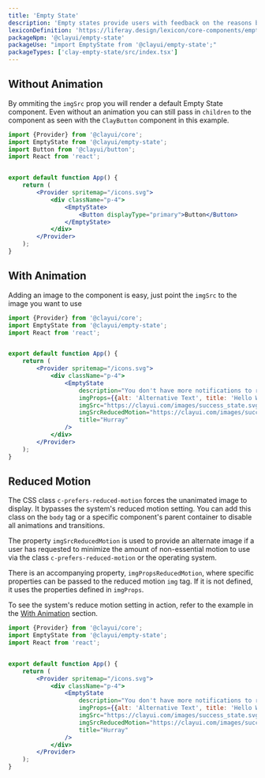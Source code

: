 ```yaml
---
title: 'Empty State'
description: 'Empty states provide users with feedback on the reasons behind the empty state and what they can do to move out of the empty state.'
lexiconDefinition: 'https://liferay.design/lexicon/core-components/empty-states/'
packageNpm: '@clayui/empty-state'
packageUse: "import EmptyState from '@clayui/empty-state';"
packageTypes: ['clay-empty-state/src/index.tsx']
---
```


## Without Animation

By ommiting the `imgSrc` prop you will render a default Empty State component.
Even without an animation you can still pass in `children` to the component as seen with the `ClayButton` component in this example.

```jsx preview
import {Provider} from '@clayui/core';
import EmptyState from '@clayui/empty-state';
import Button from '@clayui/button';
import React from 'react';


export default function App() {
	return (
		<Provider spritemap="/icons.svg">
			<div className="p-4">
				<EmptyState>
					<Button displayType="primary">Button</Button>
				</EmptyState>
			</div>
		</Provider>
	);
}
```

## With Animation

Adding an image to the component is easy, just point the `imgSrc` to the image you want to use

```jsx preview
import {Provider} from '@clayui/core';
import EmptyState from '@clayui/empty-state';
import React from 'react';


export default function App() {
	return (
		<Provider spritemap="/icons.svg">
			<div className="p-4">
				<EmptyState
					description="You don't have more notifications to review"
					imgProps={{alt: 'Alternative Text', title: 'Hello World!'}}
					imgSrc="https://clayui.com/images/success_state.svg"
					imgSrcReducedMotion="https://clayui.com/images/success_state_reduced_motion.svg"
					title="Hurray"
				/>
			</div>
		</Provider>
	);
}
```

## Reduced Motion

The CSS class `c-prefers-reduced-motion` forces the unanimated image to display. It bypasses the system's reduced motion setting. You can add this class on the `body` tag or a specific component's parent container to disable all animations and transitions.

The property `imgSrcReducedMotion` is used to provide an alternate image if a user has requested to minimize the amount of non-essential motion to use via the class `c-prefers-reduced-motion` or the operating system.

There is an accompanying property, `imgPropsReducedMotion`, where specific properties can be passed to the reduced motion `img` tag. If it is not defined, it uses the properties defined in `imgProps`.

<div className="clay-site-alert alert alert-info">
	To see the system's reduce motion setting in action, refer to the example in
	the <a href="#with-animation">With Animation</a> section.
</div>

```jsx preview
import {Provider} from '@clayui/core';
import EmptyState from '@clayui/empty-state';
import React from 'react';


export default function App() {
	return (
		<Provider spritemap="/icons.svg">
			<div className="p-4">
				<EmptyState
					description="You don't have more notifications to review"
					imgProps={{alt: 'Alternative Text', title: 'Hello World!'}}
					imgSrc="https://clayui.com/images/success_state.svg"
					imgSrcReducedMotion="https://clayui.com/images/success_state_reduced_motion.svg"
					title="Hurray"
				/>
			</div>
		</Provider>
	);
}
```
